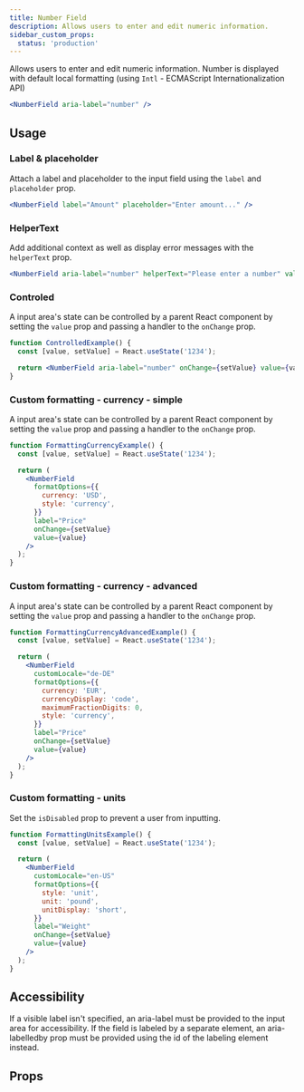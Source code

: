 ```yaml
---
title: Number Field
description: Allows users to enter and edit numeric information.
sidebar_custom_props:
  status: 'production'
---
```


Allows users to enter and edit numeric information. Number is displayed with default local
formatting (using `Intl` - ECMAScript Internationalization API)

```jsx live
<NumberField aria-label="number" />
```

## Usage

### Label & placeholder

Attach a label and placeholder to the input field using the `label` and `placeholder` prop.

```jsx live
<NumberField label="Amount" placeholder="Enter amount..." />
```

### HelperText

Add additional context as well as display error messages with the `helperText` prop.

```jsx live
<NumberField aria-label="number" helperText="Please enter a number" validationState="invalid" />
```

### Controled

A input area's state can be controlled by a parent React component by setting the `value` prop and
passing a handler to the `onChange` prop.

```jsx live
function ControlledExample() {
  const [value, setValue] = React.useState('1234');

  return <NumberField aria-label="number" onChange={setValue} value={value} />;
}
```

### Custom formatting - currency - simple

A input area's state can be controlled by a parent React component by setting the `value` prop and
passing a handler to the `onChange` prop.

```jsx live
function FormattingCurrencyExample() {
  const [value, setValue] = React.useState('1234');

  return (
    <NumberField
      formatOptions={{
        currency: 'USD',
        style: 'currency',
      }}
      label="Price"
      onChange={setValue}
      value={value}
    />
  );
}
```

### Custom formatting - currency - advanced

A input area's state can be controlled by a parent React component by setting the `value` prop and
passing a handler to the `onChange` prop.

```jsx live
function FormattingCurrencyAdvancedExample() {
  const [value, setValue] = React.useState('1234');

  return (
    <NumberField
      customLocale="de-DE"
      formatOptions={{
        currency: 'EUR',
        currencyDisplay: 'code',
        maximumFractionDigits: 0,
        style: 'currency',
      }}
      label="Price"
      onChange={setValue}
      value={value}
    />
  );
}
```

### Custom formatting - units

Set the `isDisabled` prop to prevent a user from inputting.

```jsx live
function FormattingUnitsExample() {
  const [value, setValue] = React.useState('1234');

  return (
    <NumberField
      customLocale="en-US"
      formatOptions={{
        style: 'unit',
        unit: 'pound',
        unitDisplay: 'short',
      }}
      label="Weight"
      onChange={setValue}
      value={value}
    />
  );
}
```

## Accessibility

If a visible label isn't specified, an aria-label must be provided to the input area for
accessibility. If the field is labeled by a separate element, an aria-labelledby prop must be
provided using the id of the labeling element instead.

## Props

<PropsTable component="NumberField" />
